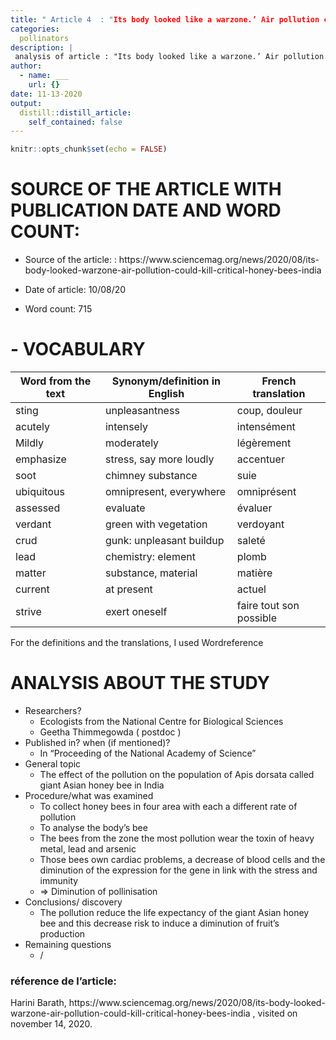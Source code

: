 ```yaml
---
title: " Article 4  : "Its body looked like a warzone.’ Air pollution could kill off critical honey bees in India""
categories:
  pollinators
description: |
 analysis of article : "Its body looked like a warzone.’ Air pollution could kill off critical honey bees in India"
author:
  - name: ___
    url: {}
date: 11-13-2020
output:
  distill::distill_article:
    self_contained: false
---
```


```r
knitr::opts_chunk$set(echo = FALSE)
```

# SOURCE OF THE ARTICLE WITH PUBLICATION DATE AND WORD COUNT: 

* Source of the article: : https://www.sciencemag.org/news/2020/08/its-body-looked-warzone-air-pollution-could-kill-critical-honey-bees-india 

* Date of article: 10/08/20

* Word count: 715

# - VOCABULARY

| **Word from the text** | **Synonym/definition in English** | **French translation**  |
|------------------------|-----------------------------------|-------------------------|
| sting                  | unpleasantness                    | coup, douleur           |
| acutely                | intensely                         | intensément             |
| Mildly                 | moderately                        | légèrement              |
| emphasize              | stress, say more loudly           | accentuer               |
| soot                   | chimney substance                 | suie                    |
| ubiquitous             | omnipresent, everywhere           | omniprésent             |
| assessed               | evaluate                          | évaluer                 |
| verdant                | green with vegetation             | verdoyant               |
| crud                   | gunk: unpleasant buildup          | saleté                  |
| lead                   | chemistry: element                | plomb                   |
| matter                 | substance, material               | matière                 |
| current                | at present                        | actuel                  |
| strive                 | exert oneself                     | faire tout son possible |

For the definitions and the translations, I used Wordreference

# ANALYSIS ABOUT THE STUDY

* Researchers?
  +	Ecologists from the National Centre for Biological Sciences
  +	Geetha Thimmegowda ( postdoc )

* Published in? when (if mentioned)? 
  + In “Proceeding of the National Academy of Science”


* General topic
  + The effect of the pollution on the population of Apis dorsata called giant Asian honey bee  in India


* Procedure/what was examined 
  +	To collect honey bees in four area with each a different rate of pollution 
  +	To analyse the body’s bee
  +	The bees  from the zone the most pollution wear the toxin of heavy metal, lead and arsenic
  +	 Those bees own cardiac problems, a decrease of blood cells and the diminution of the expression for the gene in link with the stress and immunity
  + => Diminution of pollinisation


* Conclusions/ discovery 
  + The pollution reduce the life expectancy of the giant Asian honey bee and this decrease risk to induce a diminution of fruit’s production 

* Remaining questions
  + /

### réference de l'article:
  
  Harini Barath, https://www.sciencemag.org/news/2020/08/its-body-looked-warzone-air-pollution-could-kill-critical-honey-bees-india , visited on november 14, 2020. 






